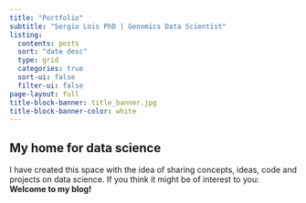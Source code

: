 ```yaml
---
title: "Portfolio"
subtitle: "Sergio Lois PhD | Genomics Data Scientist"
listing:
  contents: posts
  sort: "date desc"
  type: grid
  categories: true
  sort-ui: false
  filter-ui: false
page-layout: full
title-block-banner: title_banner.jpg
title-block-banner-color: white
---
```


## My home for data science

I have created this space with the idea of sharing concepts, ideas, code and projects on data science. If you think it might be of interest to you: **Welcome to my blog!**
